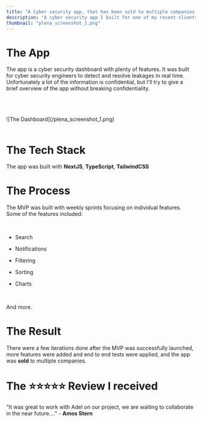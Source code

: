 ```yaml
---
title: "A Cyber security app, that has been sold to multiple companies."
description: "A cyber security app I built for one of my recent clients. It helps cyber security engineers detect and resolve leakages in real time."
thumbnail: "plena_screenshot_1.png"
---
```


# The App

The app is a cyber security dashboard with plenty of features. It was built for cyber security engineers to detect and resolve leakages in real time. Unfortunately a lot of the information is confidential, but I'll try to give a brief overview of the app without breaking confidentiality.

<br />
<br />
<br />
![The Dashboard](/plena_screenshot_1.png)
<br />
<br />

# The Tech Stack

The app was built with **NextJS**, **TypeScript**, **TailwindCSS**

# The Process

The MVP was built with weekly sprints focusing on individual features. Some of the features included:

<br />

- Search
- Notifications
- Filtering
- Sorting
- Charts

  <br />

And more.

# The Result

There were a few iterations done after the MVP was successfully launched, more features were added and end to end tests were applied, and the app was **sold** to multiple companies.

# The ⭐⭐⭐⭐⭐ Review I received

"It was great to work with Adel on our project, we are waiting to collaborate in the near future...." - **Amos Stern**
